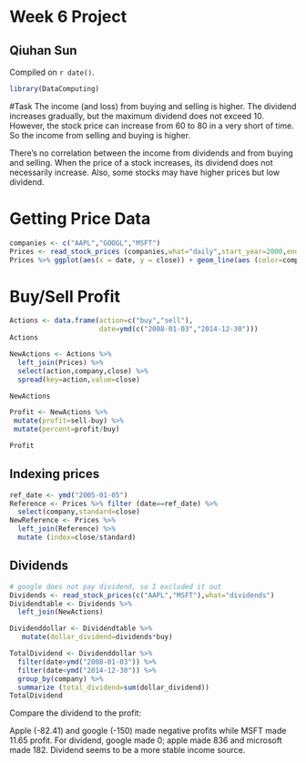 # Week 6 Project

## Qiuhan Sun

<!-- leave this material as is -->
Compiled on `r date()`.

```r
library(DataComputing)
```
<!-- put your content after this line -->

#Task
The income (and loss) from buying and selling is higher. The dividend increases gradually, but the maximum dividend does not exceed 10. However, the stock price can increase from 60 to 80 in a very short of time. So the income from selling and buying is higher.

There's no correlation between the income from dividends and from buying and selling. When the price of a stock increases, its dividend does not necessarily increase. Also, some stocks may have higher prices but low dividend.   


# Getting Price Data
```r
companies <- c("AAPL","GOOGL","MSFT")
Prices <- read_stock_prices (companies,what="daily",start_year=2000,end_year=2015)
Prices %>% ggplot(aes(x = date, y = close)) + geom_line(aes (color=company)) 
```


# Buy/Sell Profit
```r
Actions <- data.frame(action=c("buy","sell"),
                      date=ymd(c("2008-01-03","2014-12-30")))
Actions

NewActions <- Actions %>%
  left_join(Prices) %>%
  select(action,company,close) %>%
  spread(key=action,value=close)

NewActions

Profit <- NewActions %>%
 mutate(profit=sell-buy) %>%
 mutate(percent=profit/buy)

Profit
```

## Indexing prices
```r
ref_date <- ymd("2005-01-05")
Reference <- Prices %>% filter (date==ref_date) %>% 
  select(company,standard=close)
NewReference <- Prices %>%
  left_join(Reference) %>%
  mutate (index=close/standard)
```

## Dividends
```r
# google does not pay dividend, so I excluded it out
Dividends <- read_stock_prices(c("AAPL","MSFT"),what="dividends")
Dividendtable <- Dividends %>%
  left_join(NewActions) 

Dividenddollar <- Dividendtable %>%
   mutate(dollar_dividend=dividends*buy) 

TotalDividend <- Dividenddollar %>%
  filter(date>ymd("2008-01-03")) %>% 
  filter(date<ymd("2014-12-30")) %>%
  group_by(company) %>%
  summarize (total_dividend=sum(dollar_dividend))
TotalDividend
```

Compare the dividend to the profit:

Apple (-82.41) and google (-150) made negative profits while MSFT made 11.65 profit. For dividend, google made 0; apple made 836 and microsoft made 182. Dividend seems to be a more stable income source.
